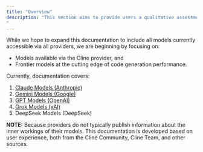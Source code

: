 ```yaml
---
title: "Overview"
description: "This section aims to provide users a qualitative assessment of how the most popular models work in agentic code generation applications, to help them understand the benefits and considerations of each. Cline strives to provide uncompromised access to all AI models that are useful for code generation.
"
---
```


While we hope to expand this documentation to include all models currently accessible via all providers, we are beginning by focusing on:

-   Models available via the Cline provider, and
-   Frontier models at the cutting edge of code generation performance.

Currently, documentation covers:

1. [Claude Models (Anthropic)](claude-models)
2. [Gemini Models (Google)](gemini-models)
3. [GPT Models (OpenAI)](openai-models)
4. [Grok Models (xAI)](xai-models)
5. DeepSeek Models (DeepSeek)

**NOTE:** Because providers do not typically publish information about the inner workings of their models. This documentation is developed based on user experience, both from the Cline Community, Cline Team, and other sources.

